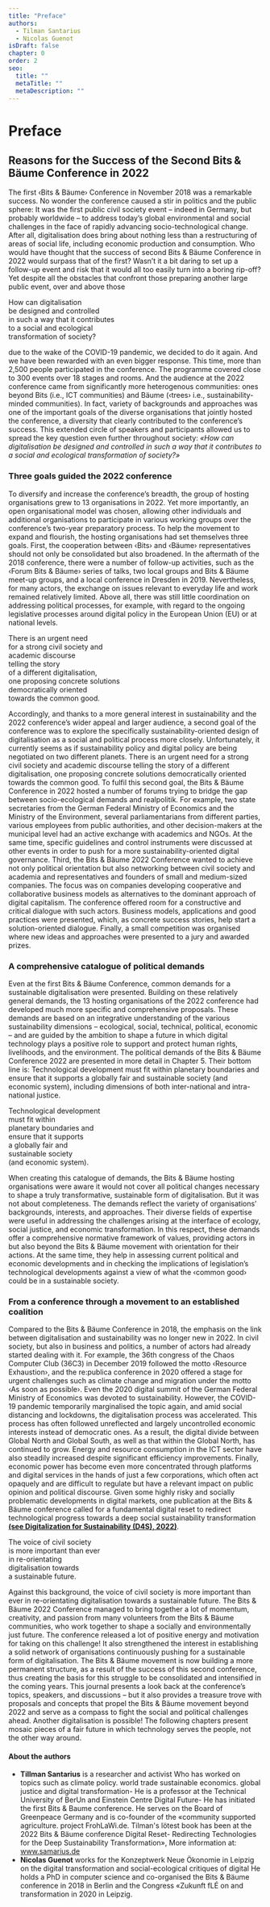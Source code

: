 ```yaml
---
title: "Preface"
authors:
  - Tilman Santarius
  - Nicolas Guenot
isDraft: false
chapter: 0
order: 2
seo:
  title: ""
  metaTitle: ""
  metaDescription: ""
---
```



# Preface

## Reasons for the Success of the Second Bits & Bäume Conference in 2022

The first ‹Bits & Bäume› Conference in November 2018 was a remarkable success. No wonder the conference caused a stir in politics and the public sphere: It was the first public civil society event – indeed in Germany, but probably worldwide – to address today’s global environmental and social challenges in the face of rapidly advancing socio-technological change. After all, digitalisation does bring about nothing less than a restructuring of areas of social life, including economic production and consumption. Who would have thought that the success of second Bits & Bäume Conference in 2022 would surpass that of the first? Wasn’t it a bit daring to set up a follow-up event and risk that it would all too easily turn into a boring rip-off? Yet despite all the obstacles that confront those preparing another large public event, over and above those

<Quote>
  How can digitalisation
  <br />
  be designed and controlled
  <br />
  in such a way that it contributes
  <br />
  to a social and ecological
  <br />
  transformation of society?
  <br />
</Quote>

due to the wake of the COVID-19 pandemic, we decided to do it again. And we have been rewarded with an even bigger response. This time, more than 2,500 people participated in the conference. The programme covered close to 300 events over 18 stages and rooms. And the audience at the 2022 conference came from significantly more heterogenous communities: ones beyond Bits (i.e., ICT communities) and Bäume (‹trees› i.e., sustainability-minded communities). In fact, variety of backgrounds and approaches was one of the important goals of the diverse organisations that jointly hosted the conference, a diversity that clearly contributed to the conference’s success. This extended circle of speakers and participants allowed us to spread the key question even further throughout society: _«How can digitalisation be designed and controlled in such a way that it contributes to a social and ecological transformation of society?»_

### Three goals guided the 2022 conference

To diversify and increase the conference’s breadth, the group of hosting organisations grew to 13 organisations in 2022. Yet more importantly, an open organisational model was chosen, allowing other individuals and additional organisations to participate in various working groups over the conference’s two-year preparatory process. To help the movement to expand and flourish, the hosting organisations had set themselves three goals. First, the cooperation between ‹Bits› and ‹Bäume› representatives should not only be consolidated but also broadened. In the aftermath of the 2018 conference, there were a number of follow-up activities, such as the ‹Forum Bits & Bäume› series of talks, two local groups and Bits & Bäume meet-up groups, and a local conference in Dresden in 2019. Nevertheless, for many actors, the exchange on issues relevant to everyday life and work remained relatively limited. Above all, there was still little coordination on addressing political processes, for example, with regard to the ongoing legislative processes around digital policy in the European Union (EU) or at national levels.

<Quote>
  There is an urgent need
  <br />
  for a strong civil society and
  <br />
  academic discourse
  <br />
  telling the story
  <br />
  of a different digitalisation,
  <br />
  one proposing concrete solutions
  <br />
  democratically oriented
  <br />
  towards the common good.
  <br />
</Quote>

Accordingly, and thanks to a more general interest in sustainability and the 2022 conference’s wider appeal and larger audience, a second goal of the conference was to explore the specifically sustainability-oriented design of digitalisation as a social and political process more closely. Unfortunately, it currently seems as if sustainability policy and digital policy are being negotiated on two different planets. There is an urgent need for a strong civil society and academic discourse telling the story of a different digitalisation, one proposing concrete solutions democratically oriented towards the common good. To fulfil this second goal, the Bits & Bäume Conference in 2022 hosted a number of forums trying to bridge the gap between socio-ecological demands and realpolitik. For example, two state secretaries from the German Federal Ministry of Economics and the Ministry of the Environment, several parliamentarians from different parties, various employees from public authorities, and other decision-makers at the municipal level had an active exchange with academics and NGOs. At the same time, specific guidelines and control instruments were discussed at other events in order to push for a more sustainability-oriented digital governance. Third, the Bits & Bäume 2022 Conference wanted to achieve not only political orientation but also networking between civil society and academia and representatives and founders of small and medium-sized companies. The focus was on companies developing cooperative and collaborative business models as alternatives to the dominant approach of digital capitalism. The conference offered room for a constructive and critical dialogue with such actors. Business models, applications and good practices were presented, which, as concrete success stories, help start a solution-oriented dialogue. Finally, a small competition was organised where new ideas and approaches were presented to a jury and awarded prizes.

### A comprehensive catalogue of political demands

Even at the first Bits & Bäume Conference, common demands for a sustainable digitalisation were presented. Building on these relatively general demands, the 13 hosting organisations of the 2022 conference had developed much more specific and comprehensive proposals. These demands are based on an integrative understanding of the various sustainability dimensions – ecological, social, technical, political, economic – and are guided by the ambition to shape a future in which digital technology plays a positive role to support and protect human rights, livelihoods, and the environment. The political demands of the Bits & Bäume Conference 2022 are presented in more detail in Chapter 5. Their bottom line is: Technological development must fit within planetary boundaries and ensure that it supports a globally fair and sustainable society (and economic system), including dimensions of both inter-national and intra-national justice.

<Quote>
  Technological development
  <br />
  must fit within
  <br />
  planetary boundaries and
  <br />
  ensure that it supports
  <br />
  a globally fair and
  <br />
  sustainable society
  <br />
  (and economic system).
  <br />
</Quote>

When creating this catalogue of demands, the Bits & Bäume hosting organisations were aware it would not cover all political changes necessary to shape a truly transformative, sustainable form of digitalisation. But it was not about completeness. The demands reflect the variety of organisations’ backgrounds, interests, and approaches. Their diverse fields of expertise were useful in addressing the challenges arising at the interface of ecology, social justice, and economic transformation. In this respect, these demands offer a comprehensive normative framework of values, providing actors in but also beyond the Bits & Bäume movement with orientation for their actions. At the same time, they help in assessing current political and economic developments and in checking the implications of legislation’s technological developments against a view of what the ‹common good› could be in a sustainable society.

### From a conference through a movement to an established coalition

Compared to the Bits & Bäume Conference in 2018, the emphasis on the link between digitalisation and sustainability was no longer new in 2022. In civil society, but also in business and politics, a number of actors had already started dealing with it. For example, the 36th congress of the Chaos Computer Club (36C3) in December 2019 followed the motto ‹Resource Exhaustion›, and the re:publica conference in 2020 offered a stage for urgent challenges such as climate change and migration under the motto ‹As soon as possible›. Even the 2020 digital summit of the German Federal Ministry of Economics was devoted to sustainability. However, the COVID-19 pandemic temporarily marginalised the topic again, and amid social distancing and lockdowns, the digitalisation process was accelerated. This process has often followed unreflected and largely uncontrolled economic interests instead of democratic ones. As a result, the digital divide between Global North and Global South, as well as that within the Global North, has continued to grow. Energy and resource consumption in the ICT sector have also steadily increased despite significant efficiency improvements. Finally, economic power has become even more concentrated through platforms and digital services in the hands of just a few corporations, which often act opaquely and are difficult to regulate but have a relevant impact on public opinion and political discourse. Given some highly risky and socially problematic developments in digital markets, one publication at the Bits & Bäume conference called for a fundamental digital reset to redirect technological progress towards a deep social sustainability transformation [**(see Digitalization for Sustainability (D4S), 2022)**](https://digitalization-for-sustainability.com/digital-reset/).

<Quote>
  The voice of civil society
  <br />
  is more important than ever
  <br />
  in re-orientating
  <br />
  digitalisation towards
  <br />
  a sustainable future.
  <br />
</Quote>

Against this background, the voice of civil society is more important than ever in re-orientating digitalisation towards a sustainable future. The Bits & Bäume 2022 Conference managed to bring together a lot of momentum, creativity, and passion from many volunteers from the Bits & Bäume communities, who work together to shape a socially and environmentally just future. The conference released a lot of positive energy and motivation for taking on this challenge! It also strengthened the interest in establishing a solid network of organisations continuously pushing for a sustainable form of digitalisation. The Bits & Bäume movement is now building a more permanent structure, as a result of the success of this second conference, thus creating the basis for this struggle to be consolidated and intensified in the coming years. This journal presents a look back at the conference’s topics, speakers, and discussions – but it also provides a treasure trove with proposals and concepts that propel the Bits & Bäume movement beyond 2022 and serve as a compass to fight the social and political challenges ahead. Another digitalisation is possible! The following chapters present mosaic pieces of a fair future in which technology serves the people, not the other way around.

#### About the authors

- **Tillman Santarius** is a researcher and activist Who has worked on topics such as climate policy. world trade sustainable economics. global justice and digital transformation- He is a professor at the Technical University of BerUn and Einstein Centre Digital Future- He has initiated the first Bits & Baume conference. He serves on the Board of Greenpeace Germany and is co-founder of the «community supported agriculture. project FrohLaWi.de. Tilman's lötest book has been at the 2022 Bits & Bäume conference Digital Reset- Redirecting Technologies for the Deep Sustainability Transformation», More information at: www.samarius.de
- **Nicolas Guenot** works for the Konzeptwerk Neue Ökonomie in Leipzig on the digital transformation and social-ecological critiques of digital He holds a PhD in computer science and co-organised the Bits & Bäume conference in 2018 in Berlin and the Congress «Zukunft fLÉ on and transformation in 2020 in Leipzig.

